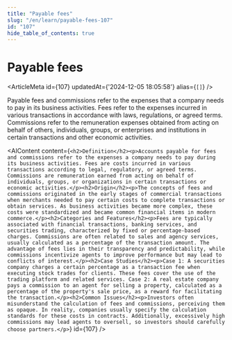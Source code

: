 ```yaml
---
title: "Payable fees"
slug: "/en/learn/payable-fees-107"
id: "107"
hide_table_of_contents: true
---
```



# Payable fees

<ArticleMeta id={107} updatedAt={'2024-12-05 18:05:58'} alias={`[]`} />
<div className='border-solid border-b border-t-0 my-4 border-[var(--ifm-color-gray-300)]' />

Payable fees and commissions refer to the expenses that a company needs to pay in its business activities. Fees refer to the expenses incurred in various transactions in accordance with laws, regulations, or agreed terms. Commissions refer to the remuneration expenses obtained from acting on behalf of others, individuals, groups, or enterprises and institutions in certain transactions and other economic activities.

<AIContent content={`<h2>Definition</h2><p>Accounts payable for fees and commissions refer to the expenses a company needs to pay during its business activities. Fees are costs incurred in various transactions according to legal, regulatory, or agreed terms. Commissions are remuneration earned from acting on behalf of individuals, groups, or organizations in certain transactions or economic activities.</p><h2>Origin</h2><p>The concepts of fees and commissions originated in the early stages of commercial transactions when merchants needed to pay certain costs to complete transactions or obtain services. As business activities became more complex, these costs were standardized and became common financial items in modern commerce.</p><h2>Categories and Features</h2><p>Fees are typically associated with financial transactions, banking services, and securities trading, characterized by fixed or percentage-based charges. Commissions are often related to sales and agency services, usually calculated as a percentage of the transaction amount. The advantage of fees lies in their transparency and predictability, while commissions incentivize agents to improve performance but may lead to conflicts of interest.</p><h2>Case Studies</h2><p>Case 1: A securities company charges a certain percentage as a transaction fee when executing stock trades for clients. These fees cover the use of the trading platform and related services. Case 2: A real estate company pays a commission to an agent for selling a property, calculated as a percentage of the property's sale price, as a reward for facilitating the transaction.</p><h2>Common Issues</h2><p>Investors often misunderstand the calculation of fees and commissions, perceiving them as opaque. In reality, companies usually specify the calculation standards for these costs in contracts. Additionally, excessively high commissions may lead agents to oversell, so investors should carefully choose partners.</p>`} id={107} />
